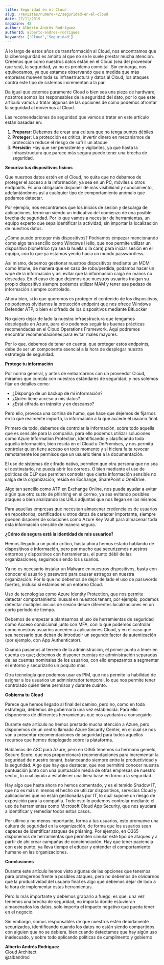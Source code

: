 ```yaml
---
title: Seguridad en el Cloud
slug: /revistas/numero-42/seguridad-en-el-cloud
date: 27/11/2019
magazine: 42
author: Alberto Andrés Rodríguez
authorId: alberto-andres-rodríguez
keywords: ['Cloud','Seguridad']
---
```






A lo largo de estos años de transformación al Cloud, nos encontramos que la ciberseguridad es ámbito al que no se le suele prestar mucha atención. Creemos que como nuestros datos están en el Cloud (sea del proveedor que sea), la seguridad, ya no es problema como tal. Sin embargo, nos equivocamos, ya que estamos observando que a medida que más empresas mueven toda su infraestructura y datos al Cloud, los ataques contra este tipo de sistemas incrementan a la par.

Da igual que estemos puramente Cloud o bien sea una pieza de hardware, nosotros somos los responsables de la seguridad del dato, por lo que este artículo vamos a tratar algunas de las opciones de cómo podemos afrontar la seguridad al movernos al Cloud.

Las recomendaciones de seguridad que vamos a tratar en este artículo están basadas en:

1. **Preparar:** Debemos de crear una cultura que no tenga puntos débiles
2. **Proteger:** La protección es crítica, invertir dinero en mecanismos de protección reduce el riesgo de sufrir un ataque
3. **Persistir:** Hay que ser persistente y vigilantes, ya que hasta la infraestructura que parece más segura puede tener una brecha de seguridad.


**Securiza tus dispositivos físicos**

Que nuestros datos estén en el Cloud, no quita que no debamos de proteger el acceso a la información, ya sea en un PC, móviles u otros endpoints. Es una obligación disponer de más visibilidad y conocimiento, adelantándonos así a cualquier tipo de comportamiento anómalo que podamos detectar.

Por ejemplo, nos encontramos que los inicios de sesión y descarga de aplicaciones, terminan siendo un indicativo del comienzo de una posible brecha de seguridad. Por lo que vamos a necesitar de herramientas, un equipo experto que sepa identificar la actividad, sin importar la localización de nuestros datos.

¿Cómo puedo proteger mis dispositivos? Podríamos empezar mencionando como algo tan sencillo como Windows Hello, que nos permite utilizar un dispositivo biométrico (ya sea la huella o la cara) para iniciar sesión en el equipo, con lo que ya estamos yendo hacia un mundo passwordless.

Así mismo, debemos gestionar nuestros dispositivos mediante un MDM como Intune, de manera que en caso de robo/perdida, podamos hacer un wipe de la información y así evitar que la información caiga en manos no deseadas. En el caso de que dejemos que nuestros usuarios traigan su propio dispositivo siempre podemos utilizar MAM y tener ese pedazo de información siempre controlado.

Ahora bien, si lo que queremos es proteger el contenido de los dispositivos, no podemos olvidarnos la protección endpoint que nos ofrece Windows Defender ATP, o bien el cifrado de los dispositivos mediante BitLocker

No quiero dejar de lado la nuestra infraestructura que tengamos desplegada en Azure, para ello podemos seguir las buenas prácticas recomendadas en el Cloud Operations Framework. Aquí podremos encontrar recomendaciones para evitar males mayores.

Por lo que, debemos de tener en cuenta, que proteger estos endpoints, debe de ser un componente esencial a la hora de desplegar nuestra estrategia de seguridad.

**Protege tu información**

Por norma general, y antes de embarcarnos con un proveedor Cloud, miramos que cumpla con nuestros estándares de seguridad, y nos solemos fijar en detalles como:

- ¿Dispongo de un backup de mi información?
- ¿Quién tiene acceso a mis datos?
- ¿Está cifrada en tránsito y en descanso?


Pero ello, provoca una cortina de humo, que hace que dejemos de fijarnos en lo que realmente importa, la información a la que accede el usuario final.

Primero de todo, debemos de controlar la información, sobre todo aquella que es sensible para la compañía, para ello podemos utilizar soluciones como Azure Information Protection, identificando y clasificando toda aquella información, bien resida en el Cloud u OnPremises, y nos permita controlar quien tiene acceso en todo momento y si hiciera falta revocar remotamente los permisos que un usuario tiene a la documentación.

El uso de sistemas de cifrado nativo, permiten que otra persona que no sea el destinatario, no pueda abrir los correos. O bien mediante el uso de políticas de DLP que permiten controlar que cierta información sensible no salga de la organización, resida en Exchange, SharePoint o OneDrive.

Algo tan sencillo como ATP en Exchange Online, nos puede ayudar a evitar algún que otro susto de phishing en el correo, ya sea evitando posibles ataques o bien analizando las URLs adjuntas que nos llegan en los mismos.

Para aquellas empresas que necesitan almacenar credenciales de usuarios en repositorios, certificados u otros datos de carácter importante, siempre pueden disponer de soluciones como Azure Key Vault para almacenar toda esta información sensible de manera segura.

**¿Cómo de segura está la identidad de mis usuarios?**

Hemos llegado a un punto crítico, hasta ahora hemos estado hablando de dispositivos e información, pero por mucho que securizemos nuestros entornos y dispositivos con herramientas, el punto débil de las organizaciones, seguimos siendo los usuarios.

Ya no es necesario instalar un Malware en nuestros dispositivos, basta con conocer el usuario y password para causar estragos en nuestra organización. Por lo que no debemos de dejar de lado el uso de passwords fuertes, incluso si estamos en un entorno Cloud.

Uso de tecnologías como Azure Identity Protection, que nos permite detectar comportamiento inusual en nuestros tenant, por ejemplo, podemos detectar múltiples inicios de sesión desde diferentes localizaciones en un corto período de tiempo.

Debemos de empezar a plantearnos el uso de herramientas de seguridad como Acceso condicional junto con MFA, con lo que podemos controlar como nuestros usuarios acceden a aplicaciones Cloud, y en el caso que sea necesario que deban de introducir un segundo factor de autenticación (por ejemplo, con App Authenticator).

Cuando pasamos al terreno de la administración, el primer punto a tener en cuenta es que; debemos de disponer cuentas de administración separadas de las cuentas nominales de los usuarios, con ello empezamos a segmentar el entorno y securizarlo un poquito más.

Otra tecnología que podemos usar es PIM, que nos permite la habilidad de asignar a los usuarios un administrador temporal, lo que nos permite tener controlado quien tiene permisos y durante cuánto.

**Gobierna tu Cloud**

Parece que hemos llegado al final del camino, pero no, como en toda estrategia, debemos de gobernarla una vez establecida. Para ello disponemos de diferentes herramientas que nos ayudarán a conseguirlo

Durante este artículo no hemos prestado mucha atención a Azure, pero disponemos de un centro llamado Azure Security Center, en el cual se nos van a presentar recomendaciones de seguridad para todos aquellos recursos que hemos desplegado sobre la plataforma.

Hablamos de ASC para Azure, pero en O365 tenemos su hermano gemelo, Secure Score, que nos proporcionará recomendaciones para incrementar la seguridad de nuestro tenant, balanceando siempre entre la productividad y la seguridad. Algo que hay que destacar, que nos permitirá conocer nuestra puntuación junto con una puntuación media de otras empresas de nuestro sector, lo cual ayuda a establecer una línea base en torno a la seguridad.

Hay algo que hasta ahora no hemos comentado, y es el temido Shadow IT, que no es más ni menos el hecho de utilizar dispositivos, servicios Cloud y aplicaciones que no están gestionadas por IT, lo cual supone un riesgo de exposición para la compañía. Todo esto lo podemos controlar mediante el uso de herramientas como Microsoft Cloud App Security, que nos ayudará a identificar y remediar todos estos casos.

Por ultimo y no menos importante, forma a tus usuarios, esto promueve una cultura de seguridad en la organización, de forma que los usuarios sean capaces de identificar ataques de phishing. Por ejemplo, en O365 disponemos de herramientas que permiten simular este tipo de ataques y a partir de ahí crear campañas de concienciación. Hay que tener paciencia con este punto, ya lleva tiempo el educar y entender el comportamiento humano en las organizaciones.

**Conclusiones**

Durante este artículo hemos visto algunas de las opciones que tenemos para protegernos frente a posibles ataques, pero no debemos de olvidarnos que la productividad del usuario final es algo que debemos dejar de lado a la hora de implementar estas herramientas.

Pero lo más importante y debemos grabarlo a fuego, es que, una vez tenemos una brecha de seguridad, no importa donde estuvieran almacenados los datos, solo importa el impacto negativo que pueda tener en el negocio.

Sin embargo, somos responsables de que nuestros estén debidamente securizados, identificando cuando los datos no están siendo compartidos con alguien que no se debiera, bien cuando detectamos que hay algún uso inadecuado, y sobre todo aplicando políticas de cumplimento y gobierno

**Alberto Andrés Rodríguez** <br />
 Cloud Architect <br />
 @albandrod 
 

